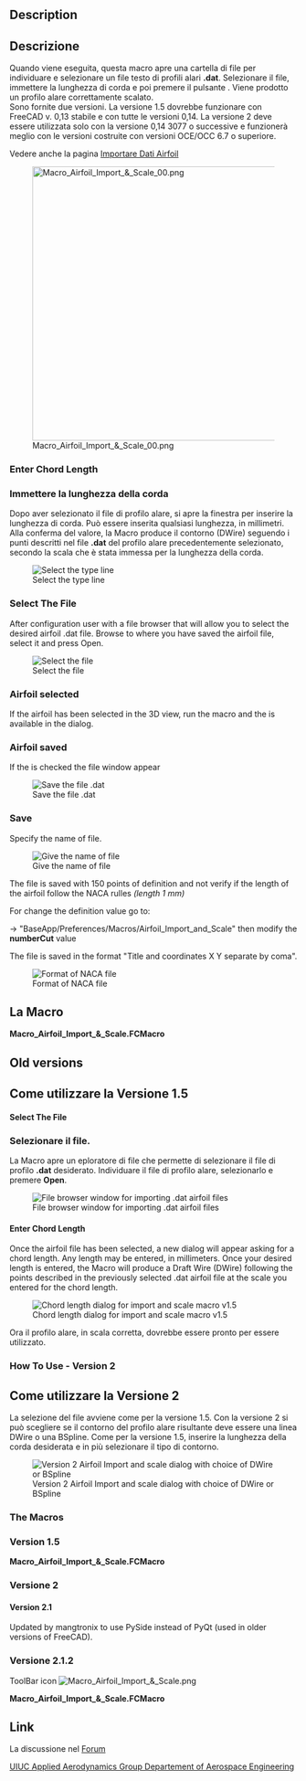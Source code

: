 <languages/>

{{Macro/it
|Name=Macro Airfoil Import & Scale
|Icon=Macro_Airfoil_Import_&_Scale.png
|Translate=Importa & Scala profilo alare
|Description=Questa Macro, una volta eseguita, fornirà all'utente un browser per individuare e selezionare un file di testo con profilo alare .dat. Una volta selezionato, viene inserita una lunghezza della corda e premendo il pulsante OK viene prodotto un profilo aerodinamico adeguatamente scalato. Ci sono due versioni fornite qui. La versione 1.5 dovrebbe funzionare su versioni di FreeCAD, 0.13 stabile e tutte le versioni 0.14. La versione 2 dovrebbe essere utilizzata solo con versioni di FreeCAD uguali o superiori a 0.14 3077 e funzionerà al meglio con le versioni create con OCE/OCC versioni 6.7 o successive (consulta la pagina Wiki per tutte le versioni disponibili).
|Author=quick61
|Version=2.1.2
|Date=2019-07-16
|FCVersion=All
|Download=[https://www.freecad.org/wiki/images/0/0c/Macro_Airfoil_Import_%26_Scale.png ToolBar Icon]
}}

==Description==

<div class="mw-translate-fuzzy">
==Descrizione==
Quando viene eseguita, questa macro apre una cartella di file per individuare e selezionare un file testo di profili alari '''.dat'''. Selezionare il file, immettere la lunghezza di corda e poi premere il pulsante {{KEY|OK}}. Viene prodotto un profilo alare correttamente 
scalato. <br / >
Sono fornite due versioni. La versione 1.5 dovrebbe funzionare con FreeCAD v. 0,13 stabile e con tutte le versioni 0,14. La versione 2 deve essere utilizzata solo con la versione 0,14 3077 o successive e funzionerà meglio con le versioni costruite con versioni OCE/OCC 6.7 o superiore.
</div>

Vedere anche la pagina  [[Common_Airfoil_Data_Import/it|Importare Dati Airfoil ]]

[[File:Macro_Airfoil_Import_&_Scale_00.png|480px]]

===Enter Chord Length===

<div class="mw-translate-fuzzy">
===Immettere la lunghezza della corda===
Dopo aver selezionato il file di profilo alare, si apre la finestra per inserire la lunghezza di corda. Può essere inserita qualsiasi lunghezza, in millimetri. Alla conferma del valore, la Macro produce il contorno (DWire) seguendo i punti descritti nel file '''.dat''' del profilo alare precedentemente selezionato, secondo la scala che è stata immessa per la lunghezza della corda.
</div> 

[[File:Import Airfoil Scale Enter V3.png|Select the type line]]

===Select The File===

After configuration user with a file browser that will allow you to select the desired airfoil .dat file. Browse to where you have saved the airfoil file, select it and press Open.

[[File:Import Airfoil Scale Open V3.png|Select the file]]

===Airfoil selected===

If the airfoil has been selected in the 3D view, run the macro and the {{RadioButton|Save}} is available in the dialog.

===Airfoil saved===

If the {{RadioButton|TRUE|Save}} is checked the file window appear

[[File:Import Airfoil Scale Save Enter V3.png|Save the file .dat]]

===Save===

Specify the name of file.

[[File:Import Airfoil Scale Save V3.png|Give the name of file]]

The file is saved with 150 points of definition and not verify if the length of the airfoil follow the NACA rulles ''(length 1 mm)''

For change the definition value go to:

{{Button|Tools}} → {{Button|Edit parameter...}} "BaseApp/Preferences/Macros/Airfoil_Import_and_Scale" then modify the '''numberCut''' value

The file is saved in the format "Title and coordinates X Y separate by coma".


[[File:Import Airfoil Scale Format.png|Format of NACA file]]

<span id="The_Macro"></span>
<div class="mw-translate-fuzzy">
==La Macro==
</div>

'''Macro_Airfoil_Import_&_Scale.FCMacro'''

{{MacroCode|code=
<nowiki>
# This Macro, when run, will first provide the user with a file browser to
# locate and select a .dat airfoil text file. Once selected, a chord length is
# entered and upon pressing the OK button, a properly scaled airfoil is
# produced. There are two versions provided here. Version 1.5 should work on
# FreeCAD versions, 0.13 stable as well as all 0.14 versions. Version 2 should
# only be used with FreeCAD versions equal to or greater than 0.14 3077 and
# will work best with versions built with OCE/OCC versions 6.7 or greater (See
# the Wiki page for all available version).
#
# (c) quick61

__Name__ = 'Airfoil Import and Scale'
__Comment__ = 'Imports and scales an Airfoil in the form of a Draft Wire (DWire) or Basic Spline (BSpline)'
__Author__ = "quick61"
__Version__ = '3.0.0'
__Date__ = '2024-11-27'
__License__ = ''
__Web__ = "https://forum.freecad.org/viewtopic.php?f=22&t=5554"
__Wiki__ = "https://www.freecad.org/wiki/Macro_Airfoil_Import_%26_Scale"
__Icon__ = 'https://www.freecad.org/wiki/images/0/0c/Macro_Airfoil_Import_%26_Scale.png'
__Help__ = ''
__Naca__ = "http://airfoiltools.com/airfoil/index"
__Status__ = 'stable'
__Requires__ = 'Freecad >= 0.14.3706'
__Communication__ = ''
__Files__ = ''


import FreeCAD as app
import FreeCADGui as Gui
import PySide
from PySide import QtCore, QtGui
from PySide.QtGui import QLineEdit, QRadioButton
import Draft
import importAirfoilDAT
import os

# Select .dat airfoil data file to be imported
# PySide returns a tuple (filename, filter) instead of just a string like in PyQt

global filename
global nameFile

class AirfoilImporterAndScaler():
    def __init__(self):
        self.dialog = None
        self.s1 = None

        # Make dialog box and get the scale size
        self.dialog = QtGui.QDialog()
        self.dialog.resize(350,100)
        self.dialog.setWindowTitle("Airfoil Import & Scale")
        la = QtGui.QVBoxLayout(self.dialog)
        t1 = QtGui.QLabel("Chord Length")
        la.addWidget(t1)

        self.s1 = QtGui.QDoubleSpinBox()
        self.s1.setDecimals(5)
        self.s1.setMinimum(-9999999.9999999)
        self.s1.setMaximum(9999999.9999999)
        self.s1.setSuffix(" mm (Length)")
        self.s1.setValue(1.0)
        la.addWidget(self.s1)

        ####
        self.FreeCAD_ParamGetSet = FreeCAD.ParamGet(u"User parameter:BaseApp/Preferences/Macros/Airfoil_Import_and_Scale")
        self.FreeCAD_ParamGetSet.SetString(u"Version", __Version__ + " (" + __Date__ + ")")
        self.numberCut = self.FreeCAD_ParamGetSet.GetInt("numberCut", 150)       # number of coordinates
        self.FreeCAD_ParamGetSet.SetInt("numberCut", self.numberCut)
        ####
        # Add radio buttons to select between DWire and BSpline
        self.radio1 = QtGui.QRadioButton("Make DWire")
        self.radio2 = QtGui.QRadioButton("Make BSpline")
        self.radio3 = QtGui.QRadioButton("Save")

        # set default to DWire & make radio buttons - Change self.radio1.setChecked(True) to
        # self.radio2.setChecked(True) to set BSpline as default

        self.radio1.setChecked(True)
        la.addWidget(self.radio1)
        self.radio1.setToolTip("Create DWire Airfoil")
        la.addWidget(self.radio2)
        self.radio2.setToolTip("Create BSplinee Airfoil")
        #### save button
        la.addWidget(self.radio3)
        self.numberCut = self.FreeCAD_ParamGetSet.GetInt("numberCut")       # number of coordinates
        self.radio3.setToolTip(u"Only available if one Airfoil to save is selected" + "\n"
                               u"The actual value of definition is " + str(self.numberCut) + " points" + "\n"
                               u"For change this value, go to" + "\n"
                               u"User parameter:BaseApp/Preferences/Macros/Airfoil_Import_and_Scale" + "\n"
                               u"Change the 'numberCut' value")
        self.radio3.setEnabled(False)
        selected = ""
        selected = FreeCADGui.Selection.getSelection()
        if len(selected) != 0:
            self.radio3.setEnabled(True)
        ####
        # Add OK / Cancel buttons
        okbox = QtGui.QDialogButtonBox(self.dialog)
        okbox.setOrientation(QtCore.Qt.Horizontal)
        okbox.setStandardButtons(QtGui.QDialogButtonBox.Cancel|QtGui.QDialogButtonBox.Ok)
        la.addWidget(okbox)
        QtCore.QObject.connect(okbox, QtCore.SIGNAL("accepted()"), self.proceed)
        QtCore.QObject.connect(okbox, QtCore.SIGNAL("rejected()"), self.close)
        QtCore.QMetaObject.connectSlotsByName(self.dialog)
        self.dialog.show()
        self.dialog.exec_()

    def proceed(self):
        global filename
        global nameFile

        param = FreeCAD.ParamGet("User parameter:BaseApp/Preferences/Macro")# macro path
        macroPath = param.GetString("MacroPath","") + "/"                   # macro path

        filePath = ""
        filePath = self.FreeCAD_ParamGetSet.GetString(u"filePath", filePath)
        filePath = filePath.replace(u"\\","/")      # convert the "\" to "/"

        if filePath == "":
            filePath = self.FreeCAD_ParamGetSet.GetString(u"filePath", macroPath)

        if self.radio1.isChecked() or self.radio2.isChecked():

            OpenName, filefilter = QtGui.QFileDialog.getOpenFileName(None, "Open An Airfoil File", filePath, "*.dat")
            if OpenName != "":
                ####new2
                pathFile      = os.path.dirname(OpenName) + "/"  #1# = C:/Provisoire400/
                racineDrive   = os.path.splitdrive(OpenName)[0]  #2# = C:
                formatFichier = os.path.splitext(OpenName)[1]    #3# = .png
                OpenName      = os.path.splitext(OpenName)[0]    #4# = /home/kubuntu/.FreeCAD/Macro/Texture_007_H #= C:/Provisoire400/image3D
                nameFile      = os.path.basename(OpenName)       #5# = image3D
                SaveNameformatFichier = OpenName + formatFichier #6# = C:/Provisoire400/image3D.png
                pathFileSaveNameformatFichier = pathFile + nameFile + formatFichier #7# = C:/Provisoire400/image3D.png
                ####new2
                self.FreeCAD_ParamGetSet.SetString("filePath", pathFile)

                if self.radio1.isChecked():
                    try:
                        # This produces a scaled Airfoil with a DWire
                        scalefactor=self.s1.value()
                        f1=SaveNameformatFichier
                        importAirfoilDAT.insert(f1,"Unnamed")
                        points = FreeCAD.ActiveDocument.Wire
                        nacaDWire = Draft.scale([points], scale=FreeCAD.Vector(scalefactor,scalefactor,scalefactor), center=FreeCAD.Vector(0.0, 0.0, 0.0), copy=True)
                        nacaDWire.MakeFace = False
                        nacaDWire.Label = nameFile + "_(DWire)(" + str(scalefactor) + ")"
                    except Exception:
                        app.Console.PrintError("Error, not a valid .dat file\n")

                if self.radio2.isChecked():
                    try:
                        # This produces a scaled Airfoil with a BSpline
                        scalefactor=self.s1.value()
                        f1=SaveNameformatFichier
                        importAirfoilDAT.insert(f1,"Unnamed")
                        points = FreeCAD.ActiveDocument.Wire.Points
                        bspline = Draft.make_bspline(points, closed=True)
                        App.getDocument('Unnamed').recompute()
                        nacaBSpline = Draft.scale(bspline, scale=FreeCAD.Vector(scalefactor,scalefactor,scalefactor), center=FreeCAD.Vector(0.0, 0.0, 0.0), copy=True)
                        nacaBSpline.MakeFace = False
                        nacaBSpline.Label = nameFile + "_(BSpline)(" + str(scalefactor) + ")"
                        App.activeDocument().removeObject(bspline.Name)
                    except Exception:
                        app.Console.PrintError("Error, not a valid .dat file\n")

                try:    
                    App.getDocument("Unnamed").getObject(nameFile).removeObjectsFromDocument()
                    App.getDocument('Unnamed').removeObject(nameFile)
                    App.getDocument('Unnamed').recompute()
                except Exception:
                    None

                Gui.SendMsgToActiveView("ViewFit")
            self.close()    # close the window

        if self.radio3.isChecked():

            SaveName, Filter = QtGui.QFileDialog.getSaveFileName(None, "Save An Airfoil File", filePath, "*.dat")
            if SaveName != "":
                ####new2
                pathFile      = os.path.dirname(SaveName) + "/"  #1# = C:/Provisoire400/
                racineDrive   = os.path.splitdrive(SaveName)[0]  #2# = C:
                formatFichier = os.path.splitext(SaveName)[1]    #3# = .png
                SaveName      = os.path.splitext(SaveName)[0]    #4# = /home/kubuntu/.FreeCAD/Macro/Texture_007_H #= C:/Provisoire400/image3D
                nameFile      = os.path.basename(SaveName)       #5# = image3D
                SaveNameformatFichier = SaveName + formatFichier #6# = C:/Provisoire400/image3D.png
                pathFileSaveNameformatFichier = pathFile + nameFile + formatFichier #7# = C:/Provisoire400/image3D.png
                ####new2
                self.FreeCAD_ParamGetSet.SetString("filePath", pathFile)

                if "." in SaveNameformatFichier:
                    None
                else:
                    SaveNameformatFichier += ".dat"    # Mint

                try:
                    selected = FreeCADGui.Selection.getSelection()[0]
                    pointsDirection = []
                    pointsDirection = selected.Shape.discretize(Number=self.numberCut)  # discretize pour calculer la direction (avec un deuxieme point)

                    f = open(SaveNameformatFichier, 'w')     # path to write
                    f.write("NACA" + nameFile + "\n")        # title 

                    for coor in pointsDirection:
                        f.write(" " + str(round(coor.x, 5)) + "  " + str(round(coor.y, 5)) + "\n")

                    f.close()     # close the file
                except Exception:
                    app.Console.PrintError("Error, to Save .dat file\n")
            self.close()  # close the window

    def close(self):
        self.dialog.hide()

AirfoilImporterAndScaler()

</nowiki>
}}

<div class="toccolours mw-collapsible mw-collapsed">

==Old versions==

<div class="mw-collapsible-content">

<span id="How_To_Use_-_Version_1.5"></span>
<div class="mw-translate-fuzzy">
==Come utilizzare la Versione 1.5==
</div>

====Select The File====

<div class="mw-translate-fuzzy">
===Selezionare il file.===
La Macro apre un eploratore di file che permette di selezionare il file di profilo '''.dat''' desiderato. Individuare il file di profilo alare, selezionarlo e premere '''Open'''.
</div>

[[File:File browser.png|center|File browser window for importing .dat airfoil files]]

====Enter Chord Length====

Once the airfoil file has been selected, a new dialog will appear asking for a chord length. Any length may be entered, in millimeters. Once your desired length is entered, the Macro will produce a Draft Wire (DWire) following the points described in the previously selected .dat airfoil file at the scale you entered for the chord length. 

[[File:Chord length.png|center|Chord length dialog for import and scale macro v1.5]]

Ora il profilo alare, in scala corretta, dovrebbe essere pronto per essere utilizzato.

===How To Use - Version 2===

<div class="mw-translate-fuzzy">
==Come utilizzare la Versione 2==
La selezione del file avviene come per la versione 1.5. Con la versione 2 si può scegliere se il contorno del profilo alare risultante deve essere una linea DWire o una BSpline. Come per la versione 1.5, inserire la lunghezza della corda desiderata e in più selezionare il tipo di contorno.
</div> 

[[File:V2 scale.png|center|Version 2 Airfoil Import and scale dialog with choice of DWire or BSpline]]

===The Macros===

<span id="Version_1.5"></span>
<div class="mw-translate-fuzzy">
===Version 1.5===
</div>

'''Macro_Airfoil_Import_&_Scale.FCMacro'''

{{MacroCode|code=
# # # #
#
# AIRFOIL IMPORT & SCALE v1.5
# 
# Imports and scales an Airfoil in the form of a Draft Wire (DWire) 
#
# # # #


from PySide import QtCore, QtGui
from PySide.QtGui import QLineEdit
import FreeCAD, FreeCADGui, Draft
import importAirfoilDAT

# Select .dat airfoil data file to be imported

filename = QtGui.QFileDialog.getOpenFileName(QtGui.qApp.activeWindow(),'Open An Airfoil File','*.dat')

class p():

    def proceed(self):
            try:
                
                # This produces a scaled Airfoil with a DWire

                scalefactor=float(self.s1.text())
                f1=str(filename)
                importAirfoilDAT.insert(f1,"Unnamed")
                Draft.scale(App.ActiveDocument.ActiveObject,delta=App.Vector(scalefactor,scalefactor,scalefactor),center=App.Vector(0,0,0),legacy=True)
            
            except:
                FreeCAD.Console.PrintError("Error, not a valid .dat file\n")

            self.close()

    def close(self):
        self.dialog.hide()

    def __init__(self):
        self.dialog = None
        self.s1 = None

        # Make dialog box and get the scale size

        self.dialog = QtGui.QDialog()
        self.dialog.resize(350,100)
        self.dialog.setWindowTitle("Airfoil Import & Scale")
        la = QtGui.QVBoxLayout(self.dialog)
        t1 = QtGui.QLabel("Chord Length")
        la.addWidget(t1)
        self.s1 = QtGui.QLineEdit()
        la.addWidget(self.s1)

        # Add OK / Cancel buttons

#ori        okbox = QtGui.QDialogButtonBox(self.dialog)
#ori        okbox.setOrientation(QtCore.Qt.Horizontal)
#ori        okbox.setStandardButtons(QtGui.QDialogButtonBox.Cancel -PIPE- QtGui.QDialogButtonBox.Ok)
#        modify original code for install with addon-install cause -PIPE- 05-12-2016 FC 0.16

        okbox = QtGui.QDialogButtonBox(self.dialog)
        okbox.setOrientation(QtCore.Qt.Horizontal)
        okbox.setStandardButtons(QtGui.QDialogButtonBox.Ok)

        cancelbox = QtGui.QDialogButtonBox(self.dialog)
        cancelbox.setOrientation(QtCore.Qt.Horizontal)
        cancelbox.setStandardButtons(QtGui.QDialogButtonBox.Cancel)
        cancelbox.move(0,62)

        la.addWidget(okbox)
        QtCore.QObject.connect(okbox, QtCore.SIGNAL("accepted()"), self.proceed)
        QtCore.QObject.connect(cancelbox, QtCore.SIGNAL("rejected()"), self.close)
        QtCore.QMetaObject.connectSlotsByName(self.dialog)
        self.dialog.show()
        self.dialog.exec_()

p()

}}

<span id="Version_2"></span>
===Versione 2===

{{MacroCode|code=
<nowiki>
# # # #
#
# AIRFOIL IMPORT & SCALE v2.
# 
# Imports and scales an Airfoil in the form of a Draft Wire (DWire) or Basic Spline (BSpline)
#
# For FreeCAD Versions = or > 0.14 Revision 3077
#
# Works best with OCC/OCE = or > 6.7
#
# # # #


from PySide import QtCore, QtGui
from PySide.QtGui import QLineEdit, QRadioButton
import FreeCAD, FreeCADGui, Draft
import importAirfoilDAT

# Select .dat airfoil data file to be imported

filename = QtGui.QFileDialog.getOpenFileName(QtGui.qApp.activeWindow(),'Open An Airfoil File','*.dat')

class p():

    def proceed(self):
        if self.radio1.isChecked():
            try:
                
                # This produces a scaled Airfoil with a DWire

                scalefactor=float(self.s1.text())
                f1=str(filename)
                importAirfoilDAT.insert(f1,"Unnamed")
                Draft.scale(App.ActiveDocument.ActiveObject,delta=App.Vector(scalefactor,scalefactor,scalefactor),center=App.Vector(0,0,0),legacy=True)
            
            except:
                FreeCAD.Console.PrintError("Error, not a valid .dat file\n")

            self.close()

        if self.radio2.isChecked():
            try:

                # This produces a scaled Airfoil with a BSpline

                scalefactor=float(self.s1.text())
                f1=str(filename)
                importAirfoilDAT.insert(f1,"Unnamed")
                points = FreeCAD.ActiveDocument.ActiveObject.Points
                Draft.makeBSpline(points, closed=True)
                Draft.scale(App.ActiveDocument.ActiveObject,delta=App.Vector(scalefactor,scalefactor,scalefactor),center=App.Vector(0,0,0),legacy=True)
                App.getDocument("Unnamed").removeObject("DWire")

            except:
                FreeCAD.Console.PrintError("Error, not a valid .dat file\n")

            self.close()

    def close(self):
        self.dialog.hide()


    def __init__(self):
        self.dialog = None
        self.s1 = None


        # Make dialog box and get the scale size

        self.dialog = QtGui.QDialog()
        self.dialog.resize(350,100)
        self.dialog.setWindowTitle("Airfoil Import & Scale")
        la = QtGui.QVBoxLayout(self.dialog)
        t1 = QtGui.QLabel("Chord Length")
        la.addWidget(t1)
        self.s1 = QtGui.QLineEdit()
        la.addWidget(self.s1)

        # Add radio buttons to select between DWire and BSpline

        self.radio1 = QRadioButton("Make DWire")
        self.radio2 = QRadioButton("Make BSpline")

            # set default to DWire & make radio buttons - Change self.radio1.setChecked(True) to
            # self.radio2.setChecked(True) to set BSpline as default

        self.radio1.setChecked(True)
        la.addWidget(self.radio1)
        la.addWidget(self.radio2)

        # Add OK / Cancel buttons

        okbox = QtGui.QDialogButtonBox(self.dialog)
        okbox.setOrientation(QtCore.Qt.Horizontal)
        okbox.setStandardButtons(QtGui.QDialogButtonBox.Cancel|QtGui.QDialogButtonBox.Ok)
        la.addWidget(okbox)
        QtCore.QObject.connect(okbox, QtCore.SIGNAL("accepted()"), self.proceed)
        QtCore.QObject.connect(okbox, QtCore.SIGNAL("rejected()"), self.close)
        QtCore.QMetaObject.connectSlotsByName(self.dialog)
        self.dialog.show()
        self.dialog.exec_()

p()
</nowiki>
}}

====Version 2.1====

Updated by mangtronix to use PySide instead of PyQt (used in older versions of FreeCAD).

{{MacroCode|code=
<nowiki>
# # # #
#
# AIRFOIL IMPORT & SCALE v2.1
# 
# Imports and scales an Airfoil in the form of a Draft Wire (DWire) or Basic Spline (BSpline)
#
# For FreeCAD Versions = or > 0.14 Revision 3703
#
# Works best with OCC/OCE = or > 6.7
#
# # # #
 
 
from PySide import QtCore, QtGui
from PySide.QtGui import QLineEdit, QRadioButton
import FreeCAD, FreeCADGui, Draft
import importAirfoilDAT
 
# Select .dat airfoil data file to be imported
 
# PySide returns a tuple (filename, filter) instead of just a string like in PyQt
filename, filefilter = QtGui.QFileDialog.getOpenFileName(QtGui.qApp.activeWindow(),'Open An Airfoil File','*.dat')

class p():
 
    def proceed(self):
        global filename
        if self.radio1.isChecked():
            #if True:
            try:
 
                # This produces a scaled Airfoil with a DWire
 
                scalefactor=float(self.s1.text())
                f1=str(filename)
                importAirfoilDAT.insert(f1,"Unnamed")
                Draft.scale(App.ActiveDocument.ActiveObject,delta=App.Vector(scalefactor,scalefactor,scalefactor),center=App.Vector(0,0,0),legacy=True)
 
            except Exception, e:
                FreeCAD.Console.PrintError("Error, not a valid .dat file\n")
 
            self.close()
 
        if self.radio2.isChecked():
            try:
 
                # This produces a scaled Airfoil with a BSpline
 
                scalefactor=float(self.s1.text())
                f1=str(filename)
                importAirfoilDAT.insert(f1,"Unnamed")
                points = FreeCAD.ActiveDocument.ActiveObject.Points
                Draft.makeBSpline(points, closed=True)
                Draft.scale(App.ActiveDocument.ActiveObject,delta=App.Vector(scalefactor,scalefactor,scalefactor),center=App.Vector(0,0,0),legacy=True)
                App.getDocument("Unnamed").removeObject("DWire")
 
            except:
                FreeCAD.Console.PrintError("Error, not a valid .dat file\n")
 
            self.close()
 
    def close(self):
        self.dialog.hide()
 
 
    def __init__(self):
        self.dialog = None
        self.s1 = None
 
 
        # Make dialog box and get the scale size
 
        self.dialog = QtGui.QDialog()
        self.dialog.resize(350,100)
        self.dialog.setWindowTitle("Airfoil Import & Scale")
        la = QtGui.QVBoxLayout(self.dialog)
        t1 = QtGui.QLabel("Chord Length")
        la.addWidget(t1)
        self.s1 = QtGui.QLineEdit()
        la.addWidget(self.s1)
 
        # Add radio buttons to select between DWire and BSpline
 
        self.radio1 = QRadioButton("Make DWire")
        self.radio2 = QRadioButton("Make BSpline")
 
            # set default to DWire & make radio buttons - Change self.radio1.setChecked(True) to
            # self.radio2.setChecked(True) to set BSpline as default
 
        self.radio1.setChecked(True)
        la.addWidget(self.radio1)
        la.addWidget(self.radio2)
 
        # Add OK / Cancel buttons
 
        okbox = QtGui.QDialogButtonBox(self.dialog)
        okbox.setOrientation(QtCore.Qt.Horizontal)
        okbox.setStandardButtons(QtGui.QDialogButtonBox.Cancel|QtGui.QDialogButtonBox.Ok)
        la.addWidget(okbox)
        QtCore.QObject.connect(okbox, QtCore.SIGNAL("accepted()"), self.proceed)
        QtCore.QObject.connect(okbox, QtCore.SIGNAL("rejected()"), self.close)
        QtCore.QMetaObject.connectSlotsByName(self.dialog)
        self.dialog.show()
        self.dialog.exec_()
 
p()
</nowiki>
}}

<span id="Version_2.1.2"></span>
<div class="mw-translate-fuzzy">
===Versione  2.1.2===
</div>

ToolBar icon [[Image:Macro_Airfoil_Import_&_Scale.png]]

'''Macro_Airfoil_Import_&_Scale.FCMacro'''

{{MacroCode|code=
<nowiki>
# This Macro, when run, will first provide the user with a file browser to
# locate and select a .dat airfoil text file. Once selected, a chord length is
# entered and upon pressing the OK button, a properly scaled airfoil is
# produced. There are two versions provided here. Version 1.5 should work on
# FreeCAD versions, 0.13 stable as well as all 0.14 versions. Version 2 should
# only be used with FreeCAD versions equal to or greater than 0.14 3077 and
# will work best with versions built with OCE/OCC versions 6.7 or greater (See
# the Wiki page for all available version).
#
# (c) quick61

__Name__ = 'Airfoil Import and Scale'
__Comment__ = 'Imports and scales an Airfoil in the form of a Draft Wire (DWire) or Basic Spline (BSpline)'
__Author__ = "quick61"
__Version__ = '2.1.2'
__Date__ = '2019-07-16'
__License__ = ''
__Web__ = "https://forum.freecad.org/viewtopic.php?f=22&t=5554"
__Wiki__ = "https://www.freecad.org/wiki/Macro_Airfoil_Import_%26_Scale"
__Icon__ = 'https://www.freecad.org/wiki/images/0/0c/Macro_Airfoil_Import_%26_Scale.png'
__Help__ = ''
__Status__ = 'stable'
__Requires__ = 'Freecad >= 0.14.3706'
__Communication__ = ''
__Files__ = ''


import FreeCAD as app
import PySide
from PySide import QtCore, QtGui
from PySide.QtGui import QLineEdit, QRadioButton
import Draft
import importAirfoilDAT


# Select .dat airfoil data file to be imported

# PySide returns a tuple (filename, filter) instead of just a string like in PyQt

global filename
global nameFile

try:
    filename, filefilter = QtGui.QFileDialog.getOpenFileName(QtGui.qApp.activeWindow(), 'Open An Airfoil File', '*.dat')
except Exception:
    param = FreeCAD.ParamGet("User parameter:BaseApp/Preferences/Macro")# macro path
    path = param.GetString("MacroPath","") + "/"                        # macro path
    filename, filefilter = PySide.QtGui.QFileDialog.getOpenFileName(None, "Open An Airfoil File", path, "*.dat")

nameFile = filename.split("/")[-1][:-4]

class AirfoilImporterAndScaler():
    def __init__(self):
        self.dialog = None
        self.s1 = None

        # Make dialog box and get the scale size
        self.dialog = QtGui.QDialog()
        self.dialog.resize(350,100)
        self.dialog.setWindowTitle("Airfoil Import & Scale")
        la = QtGui.QVBoxLayout(self.dialog)
        t1 = QtGui.QLabel("Chord Length")
        la.addWidget(t1)
        self.s1 = QtGui.QLineEdit()
        la.addWidget(self.s1)

        # Add radio buttons to select between DWire and BSpline
        self.radio1 = QtGui.QRadioButton("Make DWire")
        self.radio2 = QtGui.QRadioButton("Make BSpline")

        # set default to DWire & make radio buttons - Change self.radio1.setChecked(True) to
        # self.radio2.setChecked(True) to set BSpline as default

        self.radio1.setChecked(True)
        la.addWidget(self.radio1)
        la.addWidget(self.radio2)

        # Add OK / Cancel buttons
        okbox = QtGui.QDialogButtonBox(self.dialog)
        okbox.setOrientation(QtCore.Qt.Horizontal)
        okbox.setStandardButtons(QtGui.QDialogButtonBox.Cancel|QtGui.QDialogButtonBox.Ok)
        la.addWidget(okbox)
        QtCore.QObject.connect(okbox, QtCore.SIGNAL("accepted()"), self.proceed)
        QtCore.QObject.connect(okbox, QtCore.SIGNAL("rejected()"), self.close)
        QtCore.QMetaObject.connectSlotsByName(self.dialog)
        self.dialog.show()
        self.dialog.exec_()



    def proceed(self):
        global filename
        global nameFile

        if self.radio1.isChecked():
            try:
                # This produces a scaled Airfoil with a DWire
                scalefactor=float(self.s1.text())
                f1=str(filename)
                importAirfoilDAT.insert(f1,"Unnamed")
                try:
                    Draft.scale(App.ActiveDocument.ActiveObject,delta=App.Vector(scalefactor,scalefactor,scalefactor),center=App.Vector(0,0,0),legacy=True)
                except Exception:
                    Draft.scale(App.ActiveDocument.ActiveObject,scale=App.Vector(scalefactor,scalefactor,scalefactor),center=App.Vector(0.0,0.0,0.0),copy=False)
                
                App.ActiveDocument.ActiveObject.Label = nameFile + "_(DWire)"

            except Exception as e:
                app.Console.PrintError("Error, not a valid .dat file\n")

        if self.radio2.isChecked():
            try:
                # This produces a scaled Airfoil with a BSpline
                scalefactor=float(self.s1.text())
                f1=str(filename)
                importAirfoilDAT.insert(f1,"Unnamed")
                points = app.ActiveDocument.ActiveObject.Points
                App.getDocument("Unnamed").removeObject(App.ActiveDocument.ActiveObject.Name)
                Draft.makeBSpline(points, closed=True)
                try:
                    Draft.scale(App.ActiveDocument.ActiveObject,delta=App.Vector(scalefactor,scalefactor,scalefactor),center=App.Vector(0,0,0),legacy=True)
                except Exception:
                    for i in range(len(points)):
                        Draft.scaleVertex(App.ActiveDocument.ActiveObject, i, App.Vector(scalefactor,scalefactor,scalefactor), App.Vector(0.0,0.0,0.0))

                App.ActiveDocument.ActiveObject.Label = nameFile + "_(BSpline)"

            except:
                app.Console.PrintError("Error, not a valid .dat file\n")

        try:    
            # delete the directory created by importAirfoilDAT
            for obj in App.ActiveDocument.Objects:
                if (obj.TypeId == "App::DocumentObjectGroup") and (obj.Name == nameFile):
                    App.getDocument("Unnamed").removeObject(nameFile)
        except Exception:
            None

        self.close()    # close the window

    def close(self):
        self.dialog.hide()


AirfoilImporterAndScaler()
</nowiki>
}}
</div>
</div>

==Link==

La discussione nel [http://forum.freecad.org/viewtopic.php?f=22&t=5554&p=45137&hilit=Airfoil#p45137 Forum]

[http://aerospace.illinois.edu/m-selig/ads/coord_database.html#N UIUC Applied Aerodynamics Group Departement of Aerospace Engineering]